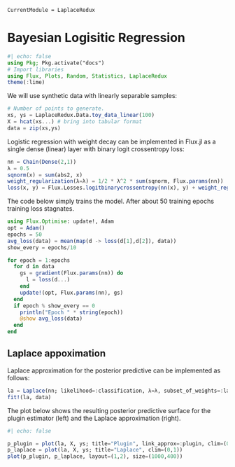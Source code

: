 ```@meta
CurrentModule = LaplaceRedux
```

# Bayesian Logisitic Regression

```julia
#| echo: false
using Pkg; Pkg.activate("docs")
# Import libraries
using Flux, Plots, Random, Statistics, LaplaceRedux
theme(:lime)
```

We will use synthetic data with linearly separable samples:

```julia
# Number of points to generate.
xs, ys = LaplaceRedux.Data.toy_data_linear(100)
X = hcat(xs...) # bring into tabular format
data = zip(xs,ys)
```

Logistic regression with weight decay can be implemented in Flux.jl as a single dense (linear) layer with binary logit crossentropy loss:

```julia
nn = Chain(Dense(2,1))
λ = 0.5
sqnorm(x) = sum(abs2, x)
weight_regularization(λ=λ) = 1/2 * λ^2 * sum(sqnorm, Flux.params(nn))
loss(x, y) = Flux.Losses.logitbinarycrossentropy(nn(x), y) + weight_regularization()
```

The code below simply trains the model. After about 50 training epochs training loss stagnates.

```julia
using Flux.Optimise: update!, Adam
opt = Adam()
epochs = 50
avg_loss(data) = mean(map(d -> loss(d[1],d[2]), data))
show_every = epochs/10

for epoch = 1:epochs
  for d in data
    gs = gradient(Flux.params(nn)) do
      l = loss(d...)
    end
    update!(opt, Flux.params(nn), gs)
  end
  if epoch % show_every == 0
    println("Epoch " * string(epoch))
    @show avg_loss(data)
  end
end
```

## Laplace appoximation

Laplace approximation for the posterior predictive can be implemented as follows:

```julia
la = Laplace(nn; likelihood=:classification, λ=λ, subset_of_weights=:last_layer)
fit!(la, data)
```

The plot below shows the resulting posterior predictive surface for the plugin estimator (left) and the Laplace approximation (right).

```julia
#| echo: false

p_plugin = plot(la, X, ys; title="Plugin", link_approx=:plugin, clim=(0,1))
p_laplace = plot(la, X, ys; title="Laplace", clim=(0,1))
plot(p_plugin, p_laplace, layout=(1,2), size=(1000,400))
```

